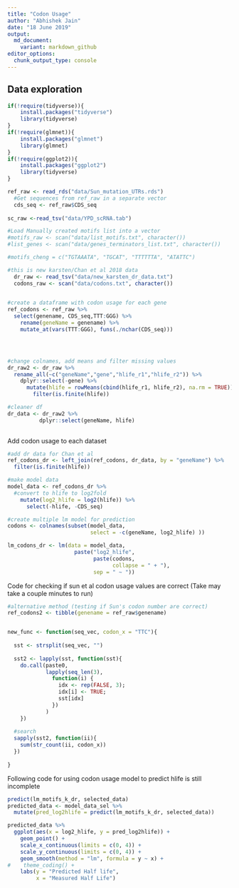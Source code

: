 ```yaml
---
title: "Codon Usage"
author: "Abhishek Jain"
date: "18 June 2019"
output: 
  md_document:
    variant: markdown_github
editor_options:
  chunk_output_type: console
---
```


## Data exploration

```r

if(!require(tidyverse)){
    install.packages("tidyverse")
    library(tidyverse)
}
if(!require(glmnet)){
    install.packages("glmnet")
    library(glmnet)
}
if(!require(ggplot2)){
    install.packages("ggplot2")
    library(tidyverse)
}

```

```R

ref_raw <- read_rds("data/Sun_mutation_UTRs.rds")
  #Get sequences from ref_raw in a separate vector
  cds_seq <- ref_raw$CDS_seq
  
sc_raw <-read_tsv("data/YPD_scRNA.tab")

#Load Manually created motifs list into a vector
#motifs_raw <- scan("data/list_motifs.txt", character())
#list_genes <- scan("data/genes_terminators_list.txt", character())

#motifs_cheng = c("TGTAAATA", "TGCAT", "TTTTTTA", "ATATTC")

#this is new karsten/Chan et al 2018 data
  dr_raw <- read_tsv("data/new_karsten_dr_data.txt")
  codons_raw <- scan("data/codons.txt", character())
  
```

```R
#create a dataframe with codon usage for each gene
ref_codons <- ref_raw %>%
  select(genename, CDS_seq,TTT:GGG) %>%
    rename(geneName = genename) %>%
    mutate_at(vars(TTT:GGG), funs(./nchar(CDS_seq)))




#change colnames, add means and filter missing values 
dr_raw2 <- dr_raw %>%
  rename_all(~c("geneName","gene","hlife_r1","hlife_r2")) %>%
    dplyr::select(-gene) %>%
      mutate(hlife = rowMeans(cbind(hlife_r1, hlife_r2), na.rm = TRUE)) %>% 
        filter(is.finite(hlife)) 

#cleaner df
dr_data <- dr_raw2 %>%
          dplyr::select(geneName, hlife)
  
```

Add codon usage to each dataset

```R

#add dr data for Chan et al
ref_codons_dr <- left_join(ref_codons, dr_data, by = "geneName") %>%
  filter(is.finite(hlife))

```

```R

#make model data
model_data <- ref_codons_dr %>%
  #convert to hlife to log2fold
    mutate(log2_hlife = log2(hlife)) %>%
      select(-hlife, -CDS_seq)

#create multiple lm model for prediction 
codons <- colnames(subset(model_data, 
                          select = -c(geneName, log2_hlife) ))

lm_codons_dr <- lm(data = model_data, 
                     paste("log2_hlife", 
                           paste(codons, 
                                 collapse = " + "),
                           sep = " ~ "))
```

Code for checking if sun et al codon usage values are correct
  (Take may take a couple minutes to run)
  
```R
#alternative method (testing if Sun's codon number are correct)
ref_codons2 <- tibble(genename = ref_raw$genename)


new_func <- function(seq_vec, codon_x = "TTC"){
  
  sst <- strsplit(seq_vec, "")
  
  sst2 <- lapply(sst, function(sst){
    do.call(paste0,
            lapply(seq_len(3), 
              function(i) {
                idx <- rep(FALSE, 3);
                idx[i] <- TRUE;
                sst[idx]
              })
            )
    })
  
  #search 
  sapply(sst2, function(ii){
    sum(str_count(ii, codon_x))
  })
    
}


```


Following code for using codon usage model to predict hlife is still incomplete 
```R
predict(lm_motifs_k_dr, selected_data)
predicted_data <- model_data_sel %>%
  mutate(pred_log2hlife = predict(lm_motifs_k_dr, selected_data))

predicted_data %>%
  ggplot(aes(x = log2_hlife, y = pred_log2hlife)) +
    geom_point() + 
    scale_x_continuous(limits = c(0, 4)) + 
    scale_y_continuous(limits = c(0, 4)) + 
    geom_smooth(method = "lm", formula = y ~ x) +
#    theme_coding() + 
    labs(y = "Predicted Half life", 
         x = "Measured Half Life")

```
